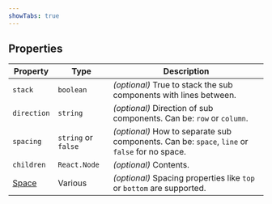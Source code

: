 ```yaml
---
showTabs: true
---
```


## Properties

| Property                                    | Type                | Description                                                                                   |
| ------------------------------------------- | ------------------- | --------------------------------------------------------------------------------------------- |
| `stack`                                     | `boolean`           | _(optional)_ True to stack the sub components with lines between.                             |
| `direction`                                 | `string`            | _(optional)_ Direction of sub components. Can be: `row` or `column`.                          |
| `spacing`                                   | `string` or `false` | _(optional)_ How to separate sub components. Can be: `space`, `line` or `false` for no space. |
| `children`                                  | `React.Node`        | _(optional)_ Contents.                                                                        |
| [Space](/uilib/components/space/properties) | Various             | _(optional)_ Spacing properties like `top` or `bottom` are supported.                         |
